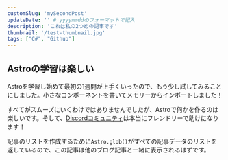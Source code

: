 ```yaml
---
customSlug: 'mySecondPost'
updateDate: '' # yyyymmddのフォーマットで記入
description: 'これは私の2つめの記事です'
thumbnail: '/test-thumbnail.jpg'
tags: ["C#", "Github"]
---
```


## Astroの学習は楽しい

Astroを学習し始めて最初の1週間が上手くいったので、もう少し試してみることにしました。小さなコンポーネントを書いてメモリーからインポートしました！

すべてがスムーズにいくわけではありませんでしたが、Astroで何かを作るのは楽しいです。そして、[Discordコミュニティ](https://astro.build/chat)は本当にフレンドリーで助けになります！

記事のリストを作成するために`Astro.glob()`がすべての記事データのリストを返しているので、この記事は他のブログ記事と一緒に表示されるはずです。
